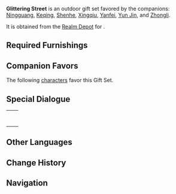 {{Furnishing Infobox
|id             = 350044
|image          = Furnishing Set Glittering Street Display.png
|category       = Outdoor Set
|subcategory    = Gift Set
|rarity         = 4
|adeptal_energy = 780
|load           = 1,185
|description    = An urban area filled with goods and wares, from strange and precious treasures to everyday items, recreating the bustle of Liyue's markets.<br />"Glittering" here is no overstatement, for Liyue is the place where all ships go and all stocks flow. As such, the vast majority of its citizens do not want for necessities. But if something is indeed lacking, you can wait for the end of the month to send feedback to the [[Keqing|purple-haired young woman]] who often roams the markets during that time. Her true identity is unclear, but what is known is that most goods brought to her attention will soon appear on the markets.
|blueprint      = [[Realm Depot]]
}}
'''Glittering Street''' is an outdoor gift set favored by the companions: [[Ningguang]], [[Keqing]], [[Shenhe]], [[Xingqiu]], [[Yanfei]], [[Yun Jin]], and [[Zhongli]].

It is obtained from the [[Realm Depot]] for {{Item|Realm Currency|24|x=240}}.

==Required Furnishings==
{{Recipe
|type = Gift Set
|Roll-Roofed Fruit and Vegetable Cart = 1
|"Clouds East of Bishui" = 1
|"Traveling Merchant North of the Stone Gate" = 1
|Evil-Repelling Lantern: All-Around Lighting = 1
|Storage Sack: Buzz-Off Bag = 1
|Two-Tier Vendor's Booth: Rising Fortunes = 1
|Umbrella Shop: Kaleidoscope of Parasol Colors = 1
|Toy Stand: Dazzling Delights = 1
|Crude Double-Decker Pallet = 1
|Wine Shop Display Counter: To Your Heart's Content = 1
|Wine Jar With Bamboo Casing: Spirits Awaiting Moonrise = 1
|Pine Dining Chair = 1
|Bamboo Outdoor Tea Table = 1
|Fruit Seller's Caution = 1
|sort = Roll-Roofed Fruit and Vegetable Cart,"Clouds East of Bishui","Traveling Merchant North of the Stone Gate",Evil-Repelling Lantern: All-Around Lighting,Storage Sack: Buzz-Off Bag,Two-Tier Vendor's Booth: Rising Fortunes,Umbrella Shop: Kaleidoscope of Parasol Colors,Toy Stand: Dazzling Delights,Crude Double-Decker Pallet,Wine Shop Display Counter: To Your Heart's Content,Wine Jar With Bamboo Casing: Spirits Awaiting Moonrise,Pine Dining Chair,Bamboo Outdoor Tea Table,Fruit Seller's Caution
|yield = 0
}}

==Companion Favors==
The following [[characters]] favor this Gift Set.
{{Companion/Header}}
{{Companion
|character = Keqing
|rewards = {{Card|Primogem|20}}{{Card|Guide to Prosperity|2}}{{Card|Mora|20,000}}
}}
{{Companion
|character = Ningguang
|rewards = {{Card|Primogem|20}}{{Card|Guide to Prosperity|2}}{{Card|Mora|20,000}}
}}
{{Companion
|character = Shenhe
|rewards = {{Card|Primogem|20}}{{Card|Guide to Prosperity|2}}{{Card|Mora|20,000}}
}}
{{Companion
|character = Xingqiu
|rewards = {{Card|Primogem|20}}{{Card|Guide to Gold|2}}{{Card|Mora|20,000}}
}}
{{Companion
|character = Yanfei
|rewards = {{Card|Primogem|20}}{{Card|Guide to Gold|2}}{{Card|Mora|20,000}}
}}
{{Companion
|character = Yun Jin
|rewards = {{Card|Primogem|20}}{{Card|Guide to Diligence|2}}{{Card|Mora|20,000}}
}}
{{Companion
|character = Zhongli
|rewards = {{Card|Primogem|20}}{{Card|Guide to Gold|2}}{{Card|Mora|20,000}}
}}
{{Companion/Footer}}

==Special Dialogue==
{{HousingCompanion|favorite}}

{| class="wikitable"
|-
| {{Card|Keqing}} || {{Transclude|Keqing/Companion|Glittering Street}}
|-
| {{Card|Ningguang}} || {{Transclude|Ningguang/Companion|Glittering Street}}
|-
| {{Card|Shenhe}} || {{Transclude|Shenhe/Companion|Glittering Street}}
|-
| {{Card|Xingqiu}} || {{Transclude|Xingqiu/Companion|Glittering Street}}
|-
| {{Card|Yanfei}} || {{Transclude|Yanfei/Companion|Glittering Street}}
|-
| {{Card|Yun Jin}} || {{Transclude|Yun Jin/Companion|Glittering Street}}
|-
| {{Card|Zhongli}} || {{Transclude|Zhongli/Companion|Glittering Street}}
|}

==Other Languages==
{{Other Languages
|en      = Glittering Street
|zhs     = 百里琳琅街
|zhs_rm  = Bǎilǐ Línláng Jiē
|zht     = 百里琳瑯街
|zht_rm  = Bǎilǐ Línláng Jiē
|zh_tl   = Hundred-{{w|Li_(unit)|Li}} Street of Glittering Jewels
|zh_note = From the idiom {{Lang|mini=1|zh={{wt|琳瑯滿目|琳琅满目}}|zh_rm=línláng mǎnmù|zh_tl=glittering jewels as far as the eye can see}}, used to describe a superb collection of beautiful things, or a feast for the eyes.
|ja      = 百里琳琅街
|ja_rm   = Hyakuri Rinrou Machi{{Assumed}}
|ja_tl   = Hundred-{{w|Li_(unit)|Li}} Street of Glittering Jewels{{Sino|ja}}
|ko      = 보물이 가득한 거리
|ko_rm   = Bomul-i Gaduekan Geori
|ko_tl   = Street Full of Treasures
|es      = Prosperidad y bullicio
|es_tl   = Prosperity and Bustle
|fr      = Rue foisonnante
|fr_tl   = Busy Street
|ru      = Сверкающая улица
|ru_tl   = 
|th      = ย่านร้านค้านับร้อยสุดคึกคัก
|th_rm   = 
|th_tl   = 
|vi      = Phố Rực Rỡ
|vi_tl   = 
|de      = Glitzerstraße
|de_tl   = Glitter Street
|id      = Jalan yang Berkilau
|id_tl   = Glittering Street
|pt      = Rua Cintilante
|pt_tl   = 
}}

==Change History==
{{Change History|1.6}}

==Navigation==
{{Furnishing Navbox/Sets|type=gift}}